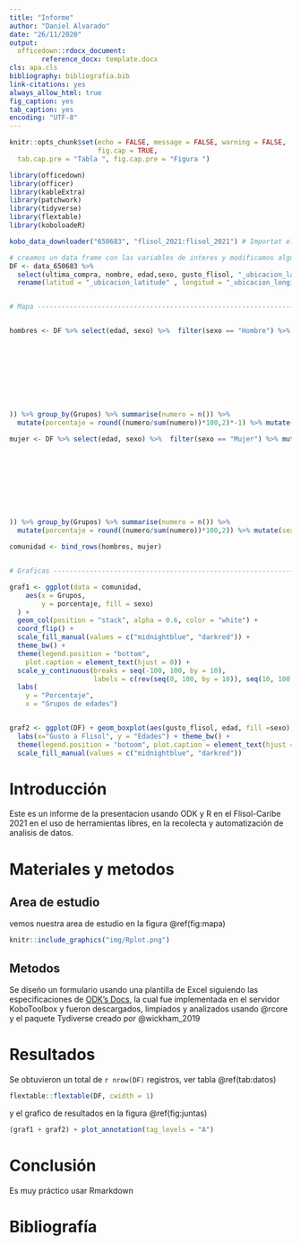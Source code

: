 ```yaml
---
title: "Informe"
author: "Daniel Alvarado"
date: "26/11/2020"
output: 
  officedown::rdocx_document:
        reference_docx: template.docx
cls: apa.cls
bibliography: bibliografia.bib
link-citations: yes
always_allow_html: true
fig_caption: yes
tab_caption: yes
encoding: "UTF-8"
---
```


```r
knitr::opts_chunk$set(echo = FALSE, message = FALSE, warning = FALSE,
                      fig.cap = TRUE,
  tab.cap.pre = "Tabla ", fig.cap.pre = "Figura ")

library(officedown)
library(officer)
library(kableExtra)
library(patchwork)
library(tidyverse)
library(flextable)
library(koboloadeR)

kobo_data_downloader("650683", "flisol_2021:flisol_2021") # Importat el proyecto

# creamos un data frame con las variables de interes y modificamos algunos nombres
DF <- data_650683 %>% 
  select(ultima_compra, nombre, edad,sexo, gusto_flisol, "_ubicacion_latitude", "_ubicacion_longitude") %>% 
  rename(latitud = "_ubicacion_latitude" , longitud = "_ubicacion_longitude")


# Mapa --------------------------------------------------------------------


hombres <- DF %>% select(edad, sexo) %>%  filter(sexo == "Hombre") %>% mutate(Grupos = case_when(edad >= 0 & edad <=10 ~ "0-10",
                                                                         edad >= 11 & edad <=20 ~ "11-20",
                                                                         edad >= 21 & edad <=40 ~ "21-30",
                                                                         edad >= 31 & edad <=40 ~ "31-40",
                                                                         edad >= 41 & edad <=50 ~ "41-50",
                                                                         edad >= 51 & edad <=60 ~ "51-60",
                                                                         edad >= 61 & edad <=70 ~ "61-70",
                                                                         edad >= 71 & edad <=80 ~ "71-80",
                                                                         edad >= 81 & edad <=90 ~ "81-90",
                                                                         edad >= 91 & edad <=100 ~ "91-100"
)) %>% group_by(Grupos) %>% summarise(numero = n()) %>% 
  mutate(porcentaje = round((numero/sum(numero))*100,2)*-1) %>% mutate(sexo = "Hombre")

mujer <- DF %>% select(edad, sexo) %>%  filter(sexo == "Mujer") %>% mutate(Grupos = case_when(edad >= 0 & edad <=10 ~ "0-10",
                                                                         edad >= 11 & edad <=20 ~ "11-20",
                                                                         edad >= 21 & edad <=40 ~ "21-30",
                                                                         edad >= 31 & edad <=40 ~ "31-40",
                                                                         edad >= 41 & edad <=50 ~ "41-50",
                                                                         edad >= 51 & edad <=60 ~ "51-60",
                                                                         edad >= 61 & edad <=70 ~ "61-70",
                                                                         edad >= 71 & edad <=80 ~ "71-80",
                                                                         edad >= 81 & edad <=90 ~ "81-90",
                                                                         edad >= 91 & edad <=100 ~ "91-100"
)) %>% group_by(Grupos) %>% summarise(numero = n()) %>% 
  mutate(porcentaje = round((numero/sum(numero))*100,2)) %>% mutate(sexo = "Mujer")

comunidad <- bind_rows(hombres, mujer)


# Graficas ----------------------------------------------------------------

graf1 <- ggplot(data = comunidad,
    aes(x = Grupos,
        y = porcentaje, fill = sexo)
  ) +
  geom_col(position = "stack", alpha = 0.6, color = "white") + 
  coord_flip() +
  scale_fill_manual(values = c("midnightblue", "darkred")) +
  theme_bw() +
  theme(legend.position = "bottom",
    plot.caption = element_text(hjust = 0)) +
  scale_y_continuous(breaks = seq(-100, 100, by = 10), 
                     labels = c(rev(seq(0, 100, by = 10)), seq(10, 100, by = 10))) +
  labs(
    y = "Porcentaje",
    x = "Grupos de edades")


graf2 <- ggplot(DF) + geom_boxplot(aes(gusto_flisol, edad, fill =sexo), alpha = 0.6) + 
  labs(x="Gusto a Flisol", y = "Edades") + theme_bw() +
  theme(legend.position = "botoom", plot.caption = element_text(hjust = 0)) +
  scale_fill_manual(values = c("midnightblue", "darkred"))


```


# Introducción  

Este es un informe de la presentacion usando ODK y R en el Flisol-Caribe 2021 en el uso de herramientas libres, en la recolecta y automatización de analisis de datos.

# Materiales y metodos

## Area de estudio

vemos nuestra area de estudio en la figura \@ref(fig:mapa)

```r
knitr::include_graphics("img/Rplot.png")
```
\newpage
## Metodos  

Se diseño un formulario usando una plantilla de Excel siguiendo las especificaciones de [ODK's Docs](https://docs.getodk.org), la cual fue implementada en el servidor KoboToolbox y fueron descargados, limpiados y analizados usando @rcore y el paquete Tydiverse creado por @wickham_2019     

# Resultados  

Se obtuvieron un total de `r nrow(DF)` registros, ver tabla \@ref(tab:datos)  


```r
flextable::flextable(DF, cwidth = 1)

```

y el grafico de resultados en la figura \@ref(fig:juntas)

```r
(graf1 + graf2) + plot_annotation(tag_levels = "A")
```


# Conclusión  

Es muy práctico usar Rmarkdown

\newpage

# Bibliografía  



